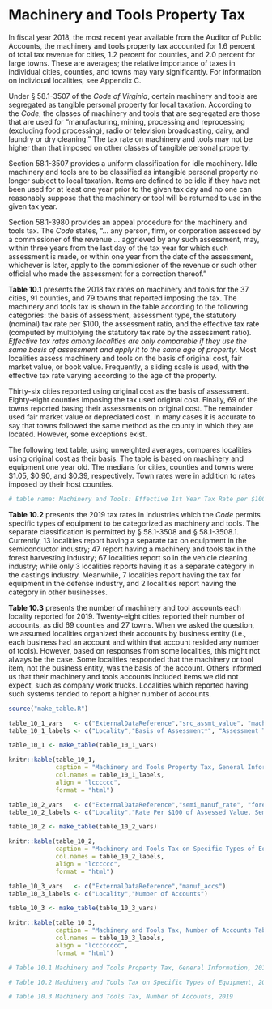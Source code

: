 # Machinery and Tools Property Tax

In fiscal year 2018, the most recent year available from the Auditor of Public Accounts, the machinery and tools property tax accounted for 1.6 percent of total tax revenue for cities, 1.2 percent for counties, and 2.0 percent for large towns. These are averages; the relative importance of taxes in individual cities, counties, and towns may vary significantly. For information on individual localities, see Appendix C.

Under § 58.1-3507 of the *Code of Virginia*, certain machinery and tools are segregated as tangible personal property for local taxation. According to the *Code*, the classes of machinery and tools that are segregated are those that are used for “manufacturing, mining, processing and reprocessing (excluding food processing), radio or television broadcasting, dairy, and laundry or dry cleaning.” The tax rate on machinery and tools may not be higher than that imposed on other classes of tangible personal property. 

Section 58.1-3507 provides a uniform classification for idle machinery. Idle machinery and tools are to be classified as intangible personal property no longer subject to local taxation. Items are defined to be idle if they have not been used for at least one year prior to the given tax day and no one can reasonably suppose that the machinery or tool will be returned to use in the given tax year.

Section 58.1-3980 provides an appeal procedure for the machinery and tools tax. The *Code* states, “... any person, firm, or corporation assessed by a commissioner of the revenue ... aggrieved by any such assessment, may, within three years from the last day of the tax year for which such assessment is made, or within one year from the date of the assessment, whichever is later, apply to the commissioner of the revenue or such other official who made the assessment for a correction thereof.” 

**Table 10.1** presents the 2018 tax rates on machinery and tools for the 37 cities, 91 counties, and 79 towns that reported imposing the tax. The machinery and tools tax is shown in the table according to the following categories: the basis of assessment, assessment type, the statutory (nominal) tax rate per \$100, the assessment ratio, and the effective tax rate (computed by multiplying the statutory tax rate by the assessment ratio). *Effective tax rates among localities are only comparable if they use the same basis of assessment and apply it to the same age of property*. Most localities assess machinery and tools on the basis of original cost, fair market value, or book value. Frequently, a sliding scale is used, with the effective tax rate varying according to the age of the property.

Thirty-six cities reported using original cost as the basis of assessment. Eighty-eight counties imposing the tax used original cost. Finally, 69 of the towns reported basing their assessments on original cost. The remainder used fair market value or depreciated cost. In many cases it is accurate to say that towns followed the same method as the county in which they are located. However, some exceptions exist.

The following text table, using unweighted averages, compares localities using original cost as their basis. The table is based on machinery and equipment one year old. The medians for cities, counties and towns were \$1.05, \$0.90, and \$0.39, respectively. Town rates were in addition to rates imposed by their host counties.

```r
# table name: Machinery and Tools: Effective 1st Year Tax Rate per $100 for Localities Using Original Cost, 2019
```

**Table 10.2** presents the 2019 tax rates in industries which the *Code* permits specific types of equipment to be categorized as machinery and tools. The separate classification is permitted by § 58.1-3508 and § 58.1-3508.1. Currently, 13 localities report having a separate tax on equipment in the semiconductor industry; 47 report having a machinery and tools tax in the forest harvesting industry; 67 localities report so in the vehicle cleaning industry; while only 3 localities reports having it as a separate category in the castings industry. Meanwhile, 7 localities report having the tax for equipment in the defense industry, and 2 localities report having the category in other businesses.

**Table 10.3** presents the number of machinery and tool accounts each locality reported for 2019. Twenty-eight cities reported their number of accounts, as did 69 counties and 27 towns. When we asked the question, we assumed localities organized their accounts by business entity (i.e., each business had an account and within that account resided any number of tools). However, based on responses from some localities, this might not always be the case. Some localities responded that the machinery or tool item, not the business entity, was the basis of the account. Others informed us that their machinery and tools accounts included items we did not expect, such as company work trucks. Localities which reported having such systems tended to report a higher number of accounts.

```r
source("make_table.R")
```

```r
table_10_1_vars   <- c("ExternalDataReference","src_assmt_value", "mach_tool_assmt", "src_assmt_rate", "src_assmt_ratio", "")
table_10_1_labels <- c("Locality","Basis of Assessment*", "Assessment Type*", "Statutory Rate Per $100", "Assessment, Year, Ratio (%)", "Effective Rate Per $100[^†]")

table_10_1 <- make_table(table_10_1_vars)

knitr::kable(table_10_1, 
             caption = "Machinery and Tools Property Tax, General Information Table, 2019", 
             col.names = table_10_1_labels, 
             align = "lcccccc",
             format = "html")
```

```r
table_10_2_vars   <- c("ExternalDataReference","semi_manuf_rate", "forest_harv_rate", "", "", "national_defense_rate", "")
table_10_2_labels <- c("Locality","Rate Per $100 of Assessed Value, Semiconductor", ",Forestry", ",Vehicle Cleaning", ",Castings", ",Defense", ",Other Business")

table_10_2 <- make_table(table_10_2_vars)

knitr::kable(table_10_2, 
             caption = "Machinery and Tools Tax on Specific Types of Equipment Table, 2019", 
             col.names = table_10_2_labels, 
             align = "lcccccc",
             format = "html")
```

```r
table_10_3_vars   <- c("ExternalDataReference","manuf_accs")
table_10_3_labels <- c("Locality","Number of Accounts")

table_10_3 <- make_table(table_10_3_vars)

knitr::kable(table_10_3, 
             caption = "Machinery and Tools Tax, Number of Accounts Table, 2019", 
             col.names = table_10_3_labels, 
             align = "lcccccccc",
             format = "html")
```

```r
# Table 10.1 Machinery and Tools Property Tax, General Information, 2019

# Table 10.2 Machinery and Tools Tax on Specific Types of Equipment, 2019

# Table 10.3 Machinery and Tools Tax, Number of Accounts, 2019
```
